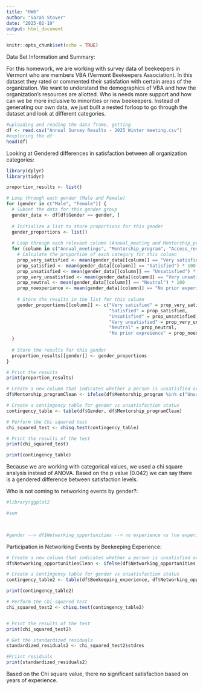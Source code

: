 ```yaml
---
title: "HW6"
author: "Sarah Stover"
date: "2025-02-19"
output: html_document
---
```


```r
knitr::opts_chunk$set(echo = TRUE)
```

Data Set Information and Summary: 

For this homework, we are working with survey data of beekeepers in Vermont who are members VBA (Vermont Beekeepers Association). In this dataset they rated or commented their satisfation with certain areas of the organization. We want to understand the demographics of VBA and how the organization's resources are allotted. Who is needs more support and how can we be more inclusive to minorities or new beekeepers. Instead of generating our own data, we just built a nested forloop to go through the dataset and look at different categories. 

```r
#uploading and reading the data frame, getting
df <- read.csv("Annual Survey Results - 2025 Winter meeting.csv")
#exploring the df
head(df)

```

Looking at Gendered differences in satisfaction between all organization categories: 
```r
library(dplyr)
library(tidyr)

proportion_results <- list()

# Loop through each gender (Male and Female)
for (gender in c("Male", "Female")) {
  # Subset the data for this gender group
  gender_data <- df[df$Gender == gender, ]
  
  # Initialize a list to store proportions for this gender
  gender_proportions <- list()
  
  # Loop through each relevant column (Annual_meeting and Mentorship_programs)
  for (column in c("Annual_meetings", "Mentorship_program", "Access_resources", "Educational_workshops", "Industry_policy_insights", "Networking_opportunities", "News_updates", "Marketing_social")) {
    # Calculate the proportion of each category for this column
    prop_very_satisfied <- mean(gender_data[[column]] == "Very satisfied") * 100
    prop_satisfied <- mean(gender_data[[column]] == "Satisfied") * 100
    prop_unsatisfied <- mean(gender_data[[column]] == "Unsatisfied") * 100
    prop_very_unsatisfied <- mean(gender_data[[column]] == "Very unsatisfied") * 100
    prop_neutral <- mean(gender_data[[column]] == "Neutral") * 100
    prop_noexperience <- mean(gender_data[[column]] == "No prior experience") * 100
    
    # Store the results in the list for this column
    gender_proportions[[column]] <- c("Very satisfied" = prop_very_satisfied,
                                      "Satisfied" = prop_satisfied,
                                      "Unsatisfied" = prop_unsatisfied,
                                      "Very unsatisfied" = prop_very_unsatisfied,
                                      "Neutral" = prop_neutral,
                                      "No prior expreience" = prop_noexperience)
  }
  
  # Store the results for this gender
  proportion_results[[gender]] <- gender_proportions
}

# Print the results
print(proportion_results)

# Create a new column that indicates whether a person is unsatisfied or not
df$Mentorship_programClean <- ifelse(df$Mentorship_program %in% c("Unsatisfied", "Very Unsatisfied", "Neutral"),  "Unsatisfied", "Satisfied")

# Create a contingency table for gender vs unsatisfaction status
contingency_table <- table(df$Gender, df$Mentorship_programClean)

# Perform the Chi-squared test
chi_squared_test <- chisq.test(contingency_table)

# Print the results of the test
print(chi_squared_test)

print(contingency_table)
```
Because we are working with categorical values, we used a chi square analysis instead of ANOVA. Based on the p value (0.042) we can say there is a gendered difference between satisfaction levels. 

Who is not coming to networking events by gender?: 
```r
#library(ggplot2 

#sum


  
#gender --> df$Networking_opportunities --> no experience vs !no experience

```

Participation in Networking Events by Beekeeping Experience: 
```r
# Create a new column that indicates whether a person is unsatisfied or not
df$Networking_opportunitiesClean <- ifelse(df$Networking_opportunities %in% c("Unsatisfied", "Very Unsatisfied", "Neutral"),  "Unsatisfied", "Satisfied")

# Create a contingency table for gender vs unsatisfaction status
contingency_table2 <- table(df$Beekeeping_experience, df$Networking_opportunitiesClean)

print(contingency_table2)

# Perform the Chi-squared test
chi_squared_test2 <- chisq.test(contingency_table2)


# Print the results of the test
print(chi_squared_test2)

# Get the standardized residuals
standardized_residuals2 <- chi_squared_test2$stdres

#Priint residuals
print(standardized_residuals2)
```
Based on the Chi square value, there no significant satisfaction based on years of experience. 
















